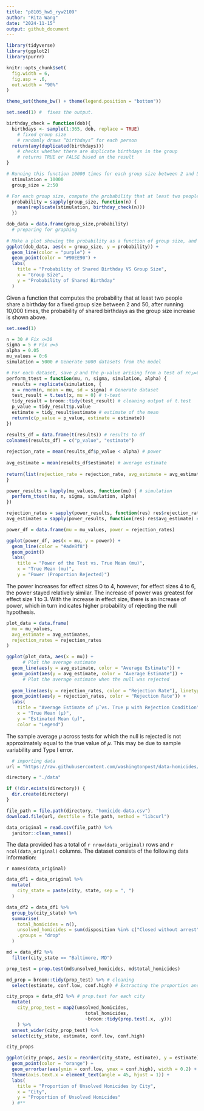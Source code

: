 ```yaml
---
title: "p8105_hw5_ryw2109"
author: "Rita Wang"
date: "2024-11-15"
output: github_document
---
```


```r
library(tidyverse)
library(ggplot2)
library(purrr)

knitr::opts_chunk$set(
  fig.width = 6,
  fig.asp = .6,
  out.width = "90%"
)

theme_set(theme_bw() + theme(legend.position = "bottom"))
```

```r
set.seed(1) #  fixes the output.

birthday_check = function(dob){
  birthdays <- sample(1:365, dob, replace = TRUE)
    # fixed group size
    # randomly draws “birthdays” for each person
  return(any(duplicated(birthdays)))
    # checks whether there are duplicate birthdays in the group
    # returns TRUE or FALSE based on the result
}

# Running this function 10000 times for each group size between 2 and 50
  stimulation = 10000 
  group_size = 2:50

# For each group size, compute the probability that at least two people in the group will share a birthday by averaging across the 10000 simulation runs
  probability = sapply(group_size, function(n) {
    mean(replicate(stimulation, birthday_check(n)))
  })

dob_data = data.frame(group_size,probability)
  # preparing for graphing
  
# Make a plot showing the probability as a function of group size, and comment on your results.
ggplot(dob_data, aes(x = group_size, y = probability)) +
  geom_line(color = "purple") +
  geom_point(color = "#90EE90") +
  labs(
    title = "Probability of Shared Birthday VS Group Size",
    x = "Group Size",
    y = "Probability of Shared Birthday"
  )
```

Given a function that computes the probability that at least two people share a birthday for a fixed group size between 2 and 50, after running 10,000 times, the probability of shared birthdays as the group size increase is shown above.

```r
set.seed(1)

n = 30 # Fix 𝑛=30
sigma = 5 # Fix 𝜎=5
alpha = 0.05
mu_values = 0:6
simulation = 5000 # Generate 5000 datasets from the model

# For each dataset, save 𝜇̂ and the p-value arising from a test of 𝐻:𝜇=0 using 𝛼=0.05. Hint: to obtain the estimate and p-value, use broom::tidy to clean the output of t.test.
perform_ttest = function(mu, n, sigma, simulation, alpha) {
  results = replicate(simulation, {
  x = rnorm(n, mean = mu, sd = sigma) # Generate dataset
  test_result = t.test(x, mu = 0) # t-test
  tidy_result = broom::tidy(test_result) # cleaning output of t.test
  p_value = tidy_result$p.value
  estimate = tidy_result$estimate # estimate of the mean
  return(c(p_value = p_value, estimate = estimate))
})

results_df = data.frame(t(results)) # results to df
colnames(results_df) = c("p_value", "estimate")
  
rejection_rate = mean(results_df$p_value < alpha) # power
  
avg_estimate = mean(results_df$estimate) # average estimate
  
return(list(rejection_rate = rejection_rate, avg_estimate = avg_estimate, results = results_df))
}

power_results = lapply(mu_values, function(mu) { # simulation
  perform_ttest(mu, n, sigma, simulation, alpha)
})

rejection_rates = sapply(power_results, function(res) res$rejection_rate) # extracting rejection rates
avg_estimates = sapply(power_results, function(res) res$avg_estimate) # extracting average estimates

```

```r
power_df = data.frame(mu = mu_values, power = rejection_rates)

ggplot(power_df, aes(x = mu, y = power)) +
  geom_line(color = "#ade8f8")
  geom_point()
  labs(
    title = "Power of the Test vs. True Mean (mu)",
    x = "True Mean (mu)",
    y = "Power (Proportion Rejected)")
```

The power increases for effect sizes 0 to 4, however, for effect sizes 4 to 6, the power stayed relatively similar. The increase of power was greatest for effect size 1 to 3. With the increase in effect size, there is an increase of power, which in turn indicates higher probability of rejecting the null hypothesis.

```r
plot_data = data.frame(
  mu = mu_values,
  avg_estimate = avg_estimates,
  rejection_rates = rejection_rates
)

ggplot(plot_data, aes(x = mu)) +
      # Plot the average estimate
  geom_line(aes(y = avg_estimate, color = "Average Estimate")) +
  geom_point(aes(y = avg_estimate, color = "Average Estimate")) +
      # Plot the average estimate when the null was rejected
  
  geom_line(aes(y = rejection_rates, color = "Rejection Rate"), linetype = "dashed") +
  geom_point(aes(y = rejection_rates, color = "Rejection Rate")) +
  labs(
    title = "Average Estimate of µ̂ vs. True µ with Rejection Condition",
    x = "True Mean (µ)",
    y = "Estimated Mean (µ̂)",
    color = "Legend")
```

The sample average 𝜇 across tests for which the null is rejected is not approximately equal to the true value of 𝜇. This may be due to sample variability and Type I error.
```r
  # importing data
url = "https://raw.githubusercontent.com/washingtonpost/data-homicides/refs/heads/master/homicide-data.csv"

directory = "./data"

if (!dir.exists(directory)) {
  dir.create(directory)
}

file_path = file.path(directory, "homicide-data.csv")
download.file(url, destfile = file_path, method = "libcurl")

data_original = read.csv(file_path) %>% 
  janitor::clean_names()
```

The data provided has a total of `r nrow(data_original)` rows and `r ncol(data_original)` columns. The dataset consists of the following data information:

`r names(data_original)`

```r
data_df1 = data_original %>% 
  mutate(
    city_state = paste(city, state, sep = ", ")
  )

data_df2 = data_df1 %>%
  group_by(city_state) %>%
  summarise(
    total_homicides = n(),
    unsolved_homicides = sum(disposition %in% c("Closed without arrest", "Open/No arrest")),
    .groups = "drop"
  )
```

```r
md = data_df2 %>% 
  filter(city_state == "Baltimore, MD")

prop_test = prop.test(md$unsolved_homicides, md$total_homicides)

md_prop = broom::tidy(prop_test) %>% # cleaning
  select(estimate, conf.low, conf.high) # Extracting the proportion and confidence intervals

city_props = data_df2 %>% # prop.test for each city
  mutate(
    city_prop_test = map2(unsolved_homicides,
                             total_homicides,
                             ~broom::tidy(prop.test(.x, .y)))
    ) %>%
  unnest_wider(city_prop_test) %>%
  select(city_state, estimate, conf.low, conf.high)

city_props
```

```r
ggplot(city_props, aes(x = reorder(city_state, estimate), y = estimate)) +
  geom_point(color = "orange") +
  geom_errorbar(aes(ymin = conf.low, ymax = conf.high), width = 0.2) +
  theme(axis.text.x = element_text(angle = 45, hjust = 1)) +
  labs(
    title = "Proportion of Unsolved Homicides by City",
    x = "City",
    y = "Proportion of Unsolved Homicides"
  ) #**
```
